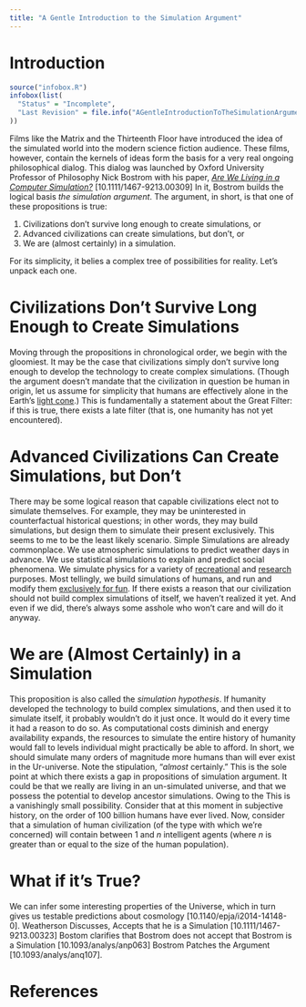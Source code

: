 ```yaml
---
title: "A Gentle Introduction to the Simulation Argument"
---
```


# Introduction

```r
source("infobox.R")
infobox(list(
  "Status" = "Incomplete",
  "Last Revision" = file.info("AGentleIntroductionToTheSimulationArgument.Rmd")$mtime
))
```

Films like the Matrix and the Thirteenth Floor have introduced the idea of the simulated world into the modern science fiction audience. These films, however, contain the kernels of ideas form the basis for a very real ongoing philosophical dialog. This dialog was launched by Oxford University Professor of Philosophy Nick Bostrom with his paper, _[Are We Living in a Computer Simulation?](http://simulation-argument.com/)_ [10.1111/1467-9213.00309] In it, Bostrom builds the logical basis _the simulation argument_. The argument, in short, is that one of these propositions is true:

1.  Civilizations don't survive long enough to create simulations, or
2.  Advanced civilizations can create simulations, but don't, or
3.  We are (almost certainly) in a simulation.

For its simplicity, it belies a complex tree of possibilities for reality. Let's unpack each one.

# Civilizations Don't Survive Long Enough to Create Simulations

Moving through the propositions in chronological order, we begin with the gloomiest. It may be the case that civilizations simply don't survive long enough to develop the technology to create complex simulations. (Though the argument doesn't mandate that the civilization in question be human in origin, let us assume for simplicity that humans are effectively alone in the Earth's [light cone](https://en.wikipedia.org/wiki/Light_cone).) This is fundamentally a statement about the Great Filter: if this is true, there exists a late filter (that is, one humanity has not yet encountered).

# Advanced Civilizations Can Create Simulations, but Don't

There may be some logical reason that capable civilizations elect not to simulate themselves. For example, they may be uninterested in counterfactual historical questions; in other words, they may build simulations, but design them to simulate their present exclusively. This seems to me to be the least likely scenario. Simple Simulations are already commonplace. We use atmospheric simulations to predict weather days in advance. We use statistical simulations to explain and predict social phenomena. We simulate physics for a variety of [recreational](http://universesandbox.com/) and [research](http://www.fromquarkstoquasars.com/researchers-model-birth-of-universe-in-mega-cosmological-simulation/) purposes. Most tellingly, we build simulations of humans, and run and modify them [exclusively for fun](http://www.thesims.com/). If there exists a reason that our civilization should not build complex simulations of itself, we haven't realized it yet. And even if we did, there's always some asshole who won't care and will do it anyway.

# We are (Almost Certainly) in a Simulation

This proposition is also called the _simulation hypothesis_. If humanity developed the technology to build complex simulations, and then used it to simulate itself, it probably wouldn't do it just once. It would do it every time it had a reason to do so. As computational costs diminish and energy availability expands, the resources to simulate the entire history of humanity would fall to levels individual might practically be able to afford. In short, we should simulate many orders of magnitude more humans than will ever exist in the Ur-universe. Note the stipulation, "_almost_ certainly." This is the sole point at which there exists a gap in propositions of simulation argument. It could be that we really are living in an un-simulated universe, and that we possess the potential to develop ancestor simulations. Owing to the This is a vanishingly small possibility. Consider that at this moment in subjective history, on the order of 100 billion humans have ever lived. Now, consider that a simulation of human civilization (of the type with which we're concerned) will contain between 1 and _n_ intelligent agents (where _n_ is greater than or equal to the size of the human population).

# What if it's True?

We can infer some interesting properties of the Universe, which in turn gives us testable predictions about cosmology [10.1140/epja/i2014-14148-0].
Weatherson Discusses, Accepts that he is a Simulation [10.1111/1467-9213.00323]
Bostom clarifies that Bostrom does not accept that Bostrom is a Simulation [10.1093/analys/anp063]
Bostrom Patches the Argument [10.1093/analys/anq107].

# References
